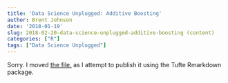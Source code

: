 ```yaml
---
title: 'Data Science Unplugged: Additive Boosting'
author: Brent Johnson
date: '2018-01-19'
slug: 2018-02-20-data-science-unplugged-additive-boosting (content)
categories: ["R"]
tags: ["Data Science Unplugged"]
---
```


Sorry. I moved [the file.](/files/Data Science Unplugged_ Additive Boosting.htm) as I attempt to publish it using the Tufte Rmarkdown package.
